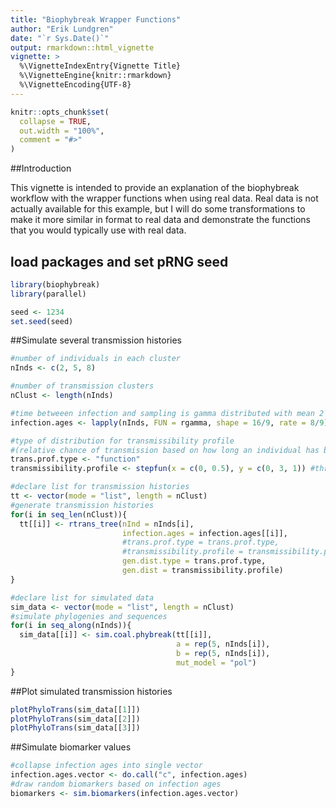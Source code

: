 ```yaml
---
title: "Biophybreak Wrapper Functions"
author: "Erik Lundgren"
date: "`r Sys.Date()`"
output: rmarkdown::html_vignette
vignette: >
  %\VignetteIndexEntry{Vignette Title}
  %\VignetteEngine{knitr::rmarkdown}
  %\VignetteEncoding{UTF-8}
---
```


```r
knitr::opts_chunk$set(
  collapse = TRUE,
  out.width = "100%",
  comment = "#>"
)
```

##Introduction

This vignette is intended to provide an explanation of the biophybreak workflow with the wrapper functions when using real data.
Real data is not actually available for this example, but I will do some transformations to make it more similar in format to real data
and demonstrate the functions that you would typically use with real data.

## load packages and set pRNG seed

```r
library(biophybreak)
library(parallel)

seed <- 1234
set.seed(seed)
```

##Simulate several transmission histories

```r
#number of individuals in each cluster
nInds <- c(2, 5, 8)

#number of transmission clusters
nClust <- length(nInds)

#time betweeen infection and sampling is gamma distributed with mean 2 and sd 1.5
infection.ages <- lapply(nInds, FUN = rgamma, shape = 16/9, rate = 8/9)

#type of distribution for transmissibility profile
#(relative chance of transmission based on how long an individual has been infected)
trans.prof.type <- "function"
transmissibility.profile <- stepfun(x = c(0, 0.5), y = c(0, 3, 1)) #three times more likely to transmit in first 6 months

#declare list for transmission histories
tt <- vector(mode = "list", length = nClust)
#generate transmission histories
for(i in seq_len(nClust)){
  tt[[i]] <- rtrans_tree(nInd = nInds[i], 
                         infection.ages = infection.ages[[i]],
                         #trans.prof.type = trans.prof.type, 
                         #transmissibility.profile = transmissibility.profile
                         gen.dist.type = trans.prof.type, 
                         gen.dist = transmissibility.profile)
}

#declare list for simulated data
sim_data <- vector(mode = "list", length = nClust)
#simulate phylogenies and sequences
for(i in seq_along(nInds)){
  sim_data[[i]] <- sim.coal.phybreak(tt[[i]], 
                                     a = rep(5, nInds[i]),
                                     b = rep(5, nInds[i]),
                                     mut_model = "pol")
}
```

##Plot simulated transmission histories

```r
plotPhyloTrans(sim_data[[1]])
plotPhyloTrans(sim_data[[2]])
plotPhyloTrans(sim_data[[3]])
```

##Simulate biomarker values

```r
#collapse infection ages into single vector
infection.ages.vector <- do.call("c", infection.ages)
#draw random biomarkers based on infection ages
biomarkers <- sim.biomarkers(infection.ages.vector)
```
